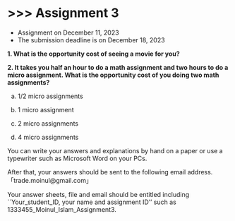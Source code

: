 # \>\>\> Assignment 3 {.unnumbered}

- Assignment on December 11, 2023
- The submission deadline is on December 18, 2023

**1. What is the opportunity cost of seeing a movie for you?**

**2. It takes you half an hour to do a math assignment and two hours to do a micro assignment. What is the opportunity cost of you doing two math assignments?** 

a. 1/2 micro assignments

b. 1 micro assignment

c. 2 micro assignments

d. 4 micro assignments

You can write your answers and explanations by hand on a paper or use a typewriter such as Microsoft Word on your PCs.

After that, your answers should be sent to the following email address.「trade.moinul\@gmail.com」

Your answer sheets, file and email should be entitled including \`\`Your_student_ID, your name and assignment ID'' such as 1333455_Moinul_Islam_Assignment3.
